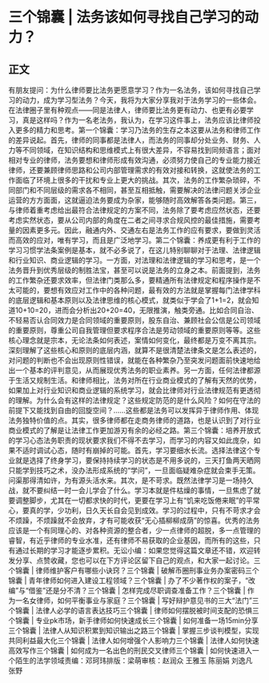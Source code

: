 # 三个锦囊 | 法务该如何寻找自己学习的动力？
## 正文
有朋友提问：为什么律师要比法务更愿意学习？作为一名法务，该如何寻找自己学习的动力，成为学习型法务？今天，我将为大家分享我对于法务学习的一些体会。在法律圈子里有种观点——同是法律人，律师要比法务更有动力、也更有必要学习，真是这样吗？作为一名老法务，我认为，在学习这件事上，法务应该比律师投入更多的精力和思考。第一个锦囊：学习乃法务的生存之本这要从法务和律师工作的差异说起。首先，律师的同事都是法律人，而法务的同事却分处业务、财务、人力等不同领域，在知识结构和思维模式上有很大差异，不容易找到同频语言；面对相对专业的律师，法务要想和律师形成有效沟通，必须努力使自己的专业能力接近律师，还要兼顾律师思路和公司内部管理需求的有效对接和转换，这就使法务的工作面临了环境上很多的干扰和专业上更大的挑战。其次，法务的工作繁杂琐碎，不同部门和不同层级的需求各不相同，甚至互相抵触，需要解决的法律问题关涉企业运营的方方面面，这就逼迫法务要成为杂家，能够随时高效解答各类问题。第三，与律师着重考虑给出最符合法律规定的方案不同，法务除了要考虑应然状态，还要考虑实然状态，要从公司内部的角度在二者之间寻求合规风控的最佳措施，需要考量的因素更多元。因此，融通内外、交通左右是法务工作的应有要求，要做到灵活而高效的应对，唯有学习，而且是广泛地学习。第二个锦囊：养成更有利于工作的学习习惯学法条案例是基本，就不必多说了，在这儿特别聊聊对于法理、法律逻辑和行业知识、商业逻辑的学习。一方面，对法理和法律逻辑的学习和思考，是一个法务晋升到优秀层级的制胜法宝，甚至可以说是法务的立身之本。前面提到，法务的工作繁杂还要求效率，但法律门类那么多，要精通所有法律规定和程序操作是不太可能的，要想有效应对工作中的各种问题，最有效的方法就是掌握每门法律学科的底层逻辑和基本原则以及法律思维的核心模式，就类似于学会了1+1=2，就会知道10+10=20，进而会分析出20+20=40，无限推演，触类旁通。比如合同自治、不轻易否认合同效力是合同领域的重要原则，股东自治、兼顾社会公信是公司领域的重要原则，尊重公司自我管理但要求程序合法是劳动领域的重要原则等等。这些核心理念就是宗本，无论法条如何表述，案情如何变化，最终都是万变不离其宗。深刻理解了这些核心和原则的底层内涵，就算不是很清楚法律条文是怎么表述的，对问题的判断也不会出现原则性错误，就能在各种繁杂乃至突发问题面前快速地给出一个基本的评判意见，从而展现优秀法务的职业素养。另一方面，任何法律都源于生活又规制生活。和律师相比，法务对所在行业商业模式的了解有天然的优势，如果加上对行业知识和商业逻辑的系统学习，就会比律师对行业法律规范有更透彻的理解。为什么会有这样的法律规定？这些规定防范的是什么风险？如何在守法的前提下又能找到自由的回旋空间？……这些都是法务可以发挥异于律师作用、体现法务独特价值的点。其实，很多律师都在走商务律师的道路，也是认识到了对行业商业模式的了解是让法律工作更加游刃有余的必经之路。第三个锦囊：培养开放式的学习心态法务职责的现状要求我们不得不去学习，而学习的内容又如此庞杂，如果不适时调试心态，随时有崩掉的可能。首先，学习要细水长流。选择法律这个专业就是选择了终身学习，要保持持续学习的状态是不用多说的，三天打鱼两天晒网只能学到技巧之术，没办法形成系统的“学问”，一旦面临疑难杂症就会束手无策。问渠那得清如许，为有源头活水来。其次，是不苛求。既然法律学习是一场持久战，就不要纠结一时一会儿学会了什么。学习本就是件枯燥的事情，一旦焦虑了就要调整脚步，尤其在一切都求快的时代，更要在学习上有“饥来吃饭倦来眠”的平常心，要真的学，少功利，日久天长自会见到成效。学习的过程中，只有不苛求才会不烦躁，不烦躁就不会放弃，才有可能收获“无心插柳柳成荫”的惊喜。优秀的法务应该是一个有同理心的、对各种资源的整合者，少一点律师的超脱，多一点管理的睿智，有近乎律师的专业水准，还有律师不易获取的企业基因，而所有的这些，只有通过长期的学习才能逐步累积。无讼小编：如果您觉得这篇文章还不错，欢迎转发分享、点赞收藏，您也可以在下方评论区留下自己的观点，和大家一起讨论。三个锦囊 | 律师维护客户有哪些小诀窍？三个锦囊 | 破解币圈刑事业务办案密码三个锦囊 | 青年律师如何进入建设工程领域？三个锦囊 | 办了不少著作权的案子，“改编”与“借鉴”还是分不清？三个锦囊 | 怎样完成尽职调查准备工作？三个锦囊 | 作为一名女律师，如何平衡事业与家庭？三个锦囊 | 写好辩护意见书的三大“法门”三个锦囊 | 法律人必学的语言表达技巧三个锦囊 | 律师如何摆脱被时间支配的恐惧三个锦囊 | 专业pk市场，新手律师如何快速成长三个锦囊 | 如何准备一场15min分享三个锦囊 | 法律人从知识积累到知识输出之路三个锦囊 | 掌握三步谈判模型，实现共同利益最大化三个锦囊 | 法律人如何增强个人影响力三个锦囊 | 法律人如何快速高效写作三个锦囊 | 如何成为一名出色的刑民交叉律师三个锦囊 | 如何快速进入一个陌生的法学领域责编：邓珂玮排版：梁萌审核：赵润众 王雅玉 陈丽娟 刘逸凡 张野